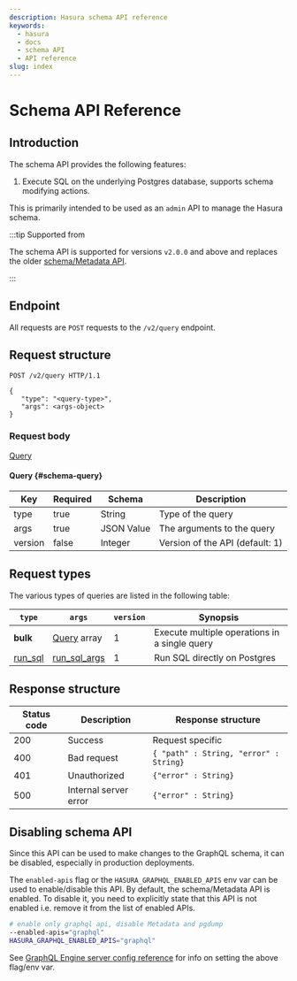 ```yaml
---
description: Hasura schema API reference
keywords:
  - hasura
  - docs
  - schema API
  - API reference
slug: index
---
```


# Schema API Reference

## Introduction

The schema API provides the following features:

1.  Execute SQL on the underlying Postgres database, supports schema
    modifying actions.

This is primarily intended to be used as an `admin` API to manage the
Hasura schema.

:::tip Supported from

The schema API is supported for versions `v2.0.0` and above and replaces
the older [schema/Metadata API](/api-reference/schema-metadata-api/index.mdx).

:::

## Endpoint

All requests are `POST` requests to the `/v2/query` endpoint.

## Request structure

```http
POST /v2/query HTTP/1.1

{
   "type": "<query-type>",
   "args": <args-object>
}
```

### Request body

[Query](#schema-query)

#### Query {#schema-query}

| Key     | Required | Schema     | Description                     |
| ------- | -------- | ---------- | ------------------------------- |
| type    | true     | String     | Type of the query               |
| args    | true     | JSON Value | The arguments to the query      |
| version | false    | Integer    | Version of the API (default: 1) |

## Request types

The various types of queries are listed in the following table:

| `type`                                                          | `args`                                                                      | `version` | Synopsis                                      |
| --------------------------------------------------------------- | --------------------------------------------------------------------------- | --------- | --------------------------------------------- |
| **bulk**                                                        | [Query](#schema-query) array                                                | 1         | Execute multiple operations in a single query |
| [run_sql](/api-reference/schema-api/run-sql.mdx#schema-run-sql) | [run_sql_args](/api-reference/schema-api/run-sql.mdx#schema-run-sql-syntax) | 1         | Run SQL directly on Postgres                  |

## Response structure

| Status code | Description           | Response structure                     |
| ----------- | --------------------- | -------------------------------------- |
| 200         | Success               | Request specific                       |
| 400         | Bad request           | `{ "path" : String, "error" : String}` |
| 401         | Unauthorized          | `{"error" : String}`                   |
| 500         | Internal server error | `{"error" : String}`                   |

## Disabling schema API

Since this API can be used to make changes to the GraphQL schema, it can
be disabled, especially in production deployments.

The `enabled-apis` flag or the `HASURA_GRAPHQL_ENABLED_APIS` env var can
be used to enable/disable this API. By default, the schema/Metadata API
is enabled. To disable it, you need to explicitly state that this API is
not enabled i.e. remove it from the list of enabled APIs.

```bash
# enable only graphql api, disable Metadata and pgdump
--enabled-apis="graphql"
HASURA_GRAPHQL_ENABLED_APIS="graphql"
```

See [GraphQL Engine server config reference](/deployment/graphql-engine-flags/reference.mdx) for info on setting the above flag/env var.
